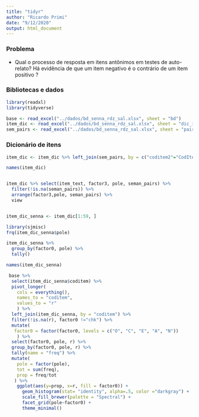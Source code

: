 ```yaml
---
title: "tidyr"
author: "Ricardo Primi"
date: "9/12/2020"
output: html_document
---
```

### Problema 

* Qual o processo de resposta em itens antônimos em testes de auto-relato? Há evidência de que um item negativo é o contrário de um item positivo ?


### Bibliotecas e dados

```r
library(readxl)
library(tidyverse)

base <- read_excel("../dados/bd_senna_rdz_sal.xlsx", sheet = "bd")
item_dic <- read_excel("../dados/bd_senna_rdz_sal.xlsx", sheet = "dic_itens")
sem_pairs <- read_excel("../dados/bd_senna_rdz_sal.xlsx", sheet = "pairs")

```

### Dicionário de itens

```r

item_dic <- item_dic %>% left_join(sem_pairs, by = c("coditem2"="CodItem"))

names(item_dic)


item_dic %>% select(item_text, factor3, pole, seman_pairs) %>%
  filter(!is.na(seman_pairs)) %>%
  arrange(factor3,pole, seman_pairs) %>%
  view


item_dic_senna <- item_dic[1:59, ]

library(sjmisc)
frq(item_dic_senna$pole)

item_dic_senna %>% 
  group_by(factor0, pole) %>%
  tally()

names(item_dic_senna)

 base %>% 
  select(item_dic_senna$coditem) %>%
  pivot_longer(
    cols = everything(),
    names_to = "coditem",
    values_to = "r"
    ) %>%
  left_join(item_dic_senna, by = "coditem") %>%
  filter(!is.na(r), factor0 !="chk") %>%
  mutate(
   factor0 = factor(factor0, levels = c("O", "C", "E", "A", "N"))
    ) %>%
  select(factor0, pole, r) %>%
  group_by(factor0, pole, r) %>% 
  tally(name = "freq") %>%
  mutate(
    pole = factor(pole),
    tot = sum(freq),
    prop = freq/tot
   ) %>%  
    ggplot(aes(y=prop, x=r, fill = factor0)) +
      geom_histogram(stat= "identity", alpha=.5, color ="darkgray") +
      scale_fill_brewer(palette = "Spectral") +
      facet_grid(pole~factor0) +
      theme_minimal()
  
  
  



```






